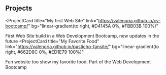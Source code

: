 ## Projects

<ProjectCard
  title="My first Web Site"
  link="https://valenoria.github.io/cv-bootcamp/"
  bg="linear-gradient(to right, #D4145A 0%, #FBB03B 100%)"
>
  First Web Site build in a Web Development Bootcamp, new updates in the future
</ProjectCard>
<ProjectCard
  title="My Favorite Food"
  link="https://valenoria.github.io/pasticho-fansite/"
  bg="linear-gradient(to right, #662D8C 0%, #ED1E79 100%)"
>
  Fun website too show my favorite food. Part of the Web Development Bootcamp
</ProjectCard>
